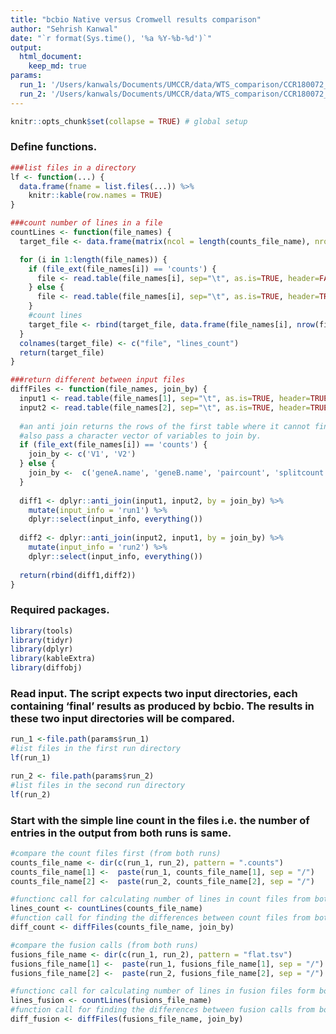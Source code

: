 ```yaml
---
title: "bcbio Native versus Cromwell results comparison"
author: "Sehrish Kanwal"
date: "`r format(Sys.time(), '%a %Y-%b-%d')`"
output:
  html_document: 
    keep_md: true
params:
  run_1: '/Users/kanwals/Documents/UMCCR/data/WTS_comparison/CCR180072_VPT_WH16/bcbio_native/run_1'
  run_2: '/Users/kanwals/Documents/UMCCR/data/WTS_comparison/CCR180072_VPT_WH16/bcbio_native/run_2'
---
```


```r
knitr::opts_chunk$set(collapse = TRUE) # global setup
```

### Define functions.

```r
###list files in a directory
lf <- function(...) {
  data.frame(fname = list.files(...)) %>% 
    knitr::kable(row.names = TRUE)
}

###count number of lines in a file
countLines <- function(file_names) {
  target_file <- data.frame(matrix(ncol = length(counts_file_name), nrow = 0))

  for (i in 1:length(file_names)) {
    if (file_ext(file_names[i]) == 'counts') {
      file <- read.table(file_names[i], sep="\t", as.is=TRUE, header=FALSE)
    } else {
      file <- read.table(file_names[i], sep="\t", as.is=TRUE, header=TRUE)
    }
    #count lines
    target_file <- rbind(target_file, data.frame(file_names[i], nrow(file)))
  }
  colnames(target_file) <- c("file", "lines_count")
  return(target_file)
}

###return different between input files
diffFiles <- function(file_names, join_by) {
  input1 <- read.table(file_names[1], sep="\t", as.is=TRUE, header=TRUE)
  input2 <- read.table(file_names[2], sep="\t", as.is=TRUE, header=TRUE)
  
  #an anti join returns the rows of the first table where it cannot find a match in the second table. 
  #also pass a character vector of variables to join by.
  if (file_ext(file_names[i]) == 'counts') {
    join_by <- c('V1', 'V2')
  } else {
    join_by <-  c('geneA.name', 'geneB.name', 'paircount', 'splitcount')
  }
  
  diff1 <- dplyr::anti_join(input1, input2, by = join_by) %>%
    mutate(input_info = 'run1') %>%
    dplyr::select(input_info, everything())
  
  diff2 <- dplyr::anti_join(input2, input1, by = join_by) %>%
    mutate(input_info = 'run2') %>%
    dplyr::select(input_info, everything())
  
  return(rbind(diff1,diff2))
}

```

### Required packages.

```r
library(tools)
library(tidyr)
library(dplyr)
library(kableExtra)
library(diffobj)
```


### Read input. The script expects two input directories, each containing 'final' results as produced by bcbio. The results in these two input directories will be compared.

```r
run_1 <-file.path(params$run_1)
#list files in the first run directory
lf(run_1)

run_2 <- file.path(params$run_2)
#list files in the second run directory
lf(run_2)

```

### Start with the simple line count in the files i.e. the number of entries in the output from both runs is same.

```r
#compare the count files first (from both runs)
counts_file_name <- dir(c(run_1, run_2), pattern = ".counts")
counts_file_name[1] <-  paste(run_1, counts_file_name[1], sep = "/")
counts_file_name[2] <-  paste(run_2, counts_file_name[2], sep = "/")

#functionc call for calculating number of lines in count files from both runs
lines_count <- countLines(counts_file_name)
#function call for finding the differences between count files from both runs
diff_count <- diffFiles(counts_file_name, join_by)

#compare the fusion calls (from both runs)
fusions_file_name <- dir(c(run_1, run_2), pattern = "flat.tsv")
fusions_file_name[1] <-  paste(run_1, fusions_file_name[1], sep = "/")
fusions_file_name[2] <-  paste(run_2, fusions_file_name[2], sep = "/")

#functionc call for calculating number of lines in fusion files form both runs
lines_fusion <- countLines(fusions_file_name)
#function call for finding the differences between fusion calls from both runs
diff_fusion <- diffFiles(fusions_file_name, join_by)

```









